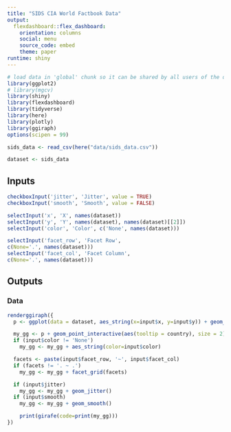 ```yaml
---
title: "SIDS CIA World Factbook Data"
output: 
  flexdashboard::flex_dashboard:
    orientation: columns
    social: menu
    source_code: embed
    theme: paper
runtime: shiny
---
```


```r
# load data in 'global' chunk so it can be shared by all users of the dashboard
library(ggplot2)
# library(mgcv)
library(shiny)
library(flexdashboard)
library(tidyverse)
library(here)
library(plotly)
library(ggiraph)
options(scipen = 99)


```



```r
sids_data <- read_csv(here("data/sids_data.csv"))
```




```r
dataset <- sids_data
```



Inputs {.sidebar}
-----------------------------------------------------------------------

```r
checkboxInput('jitter', 'Jitter', value = TRUE)
checkboxInput('smooth', 'Smooth', value = FALSE)

selectInput('x', 'X', names(dataset))
selectInput('y', 'Y', names(dataset), names(dataset)[[2]])
selectInput('color', 'Color', c('None', names(dataset)))

selectInput('facet_row', 'Facet Row',
c(None='.', names(dataset)))
selectInput('facet_col', 'Facet Column',
c(None='.', names(dataset)))
```

Outputs
-----------------------------------------------------------------------

### Data

```r


renderggiraph({
  p <- ggplot(data = dataset, aes_string(x=input$x, y=input$y)) + geom_point()

  my_gg <- p + geom_point_interactive(aes(tooltip = country), size = 2)
  if (input$color != 'None')
    my_gg <- my_gg + aes_string(color=input$color)

  facets <- paste(input$facet_row, '~', input$facet_col)
  if (facets != '. ~ .')
    my_gg <- my_gg + facet_grid(facets)

  if (input$jitter)
    my_gg <- my_gg + geom_jitter()
  if (input$smooth)
    my_gg <- my_gg + geom_smooth()

    print(girafe(code=print(my_gg)))
})


```

